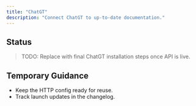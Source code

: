 ```yaml
---
title: "ChatGT"
description: "Connect ChatGT to up-to-date documentation."
---
```



## Status

> TODO: Replace with final ChatGT installation steps once API is live.

## Temporary Guidance

- Keep the HTTP config ready for reuse.
- Track launch updates in the changelog.

<GetHelp/>
